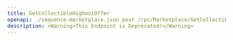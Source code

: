 ---
title: GetCollectibleHighestOffer
openapi: ./sequence-marketplace.json post /rpc/Marketplace/GetCollectibleHighestOffer
description: <Warning>This Endpoint is Deprecated!</Warning>
---

